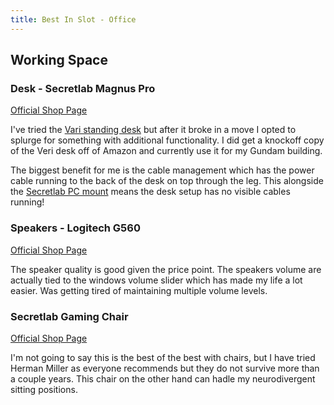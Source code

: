```yaml
---
title: Best In Slot - Office
---
```


## Working Space

### Desk - Secretlab Magnus Pro
[Official Shop Page](https://secretlab.co/pages/magnus-pro/)

I've tried the [Vari standing desk](https://www.vari.com/desks-and-tables/standing-desks/) but after it broke in a move I opted to splurge for something with additional functionality. I did get a knockoff copy of the Veri desk off of Amazon and currently use it for my Gundam building.

The biggest benefit for me is the cable management which has the power cable running to the back of the desk on top through the leg. This alongside the [Secretlab PC mount](https://secretlab.co/products/premium-pc-mount) means the desk setup has no visible cables running! 

### Speakers - Logitech G560
[Official Shop Page](https://www.logitech.com/en-us/shop/p/g560-rgb-gaming-speakers.980-001300/)

The speaker quality is good given the price point. The speakers volume are actually tied to the windows volume slider which has made my life a lot easier. Was getting tired of maintaining multiple volume levels.

### Secretlab Gaming Chair
[Official Shop Page](https://secretlab.co/pages/gaming-chairs)

I'm not going to say this is the best of the best with chairs, but I have tried Herman Miller as everyone recommends but they do not survive more than a couple years. This chair on the other hand can hadle my neurodivergent sitting positions.
